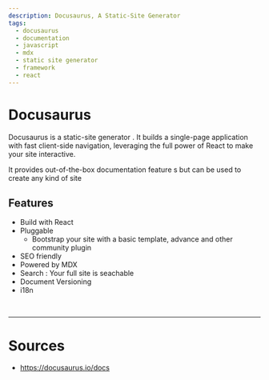 ```yaml
---
description: Docusaurus, A Static-Site Generator
tags:
  - docusaurus
  - documentation
  - javascript
  - mdx
  - static site generator
  - framework
  - react
---
```


# Docusaurus

Docusaurus is a <Color color="var(--secondary-font-color)"> static-site generator </Color>.
It builds a single-page application with fast client-side navigation, <Color color="var(--secondary-font-color)"> leveraging </Color> the full power of <Color color="var(--secondary-font-color)"> React </Color> to make your site interactive.

It provides <Color color="var(--secondary-font-color)"> out-of-the-box documentation feature </Color>s but can be used to create any kind of site

## Features

- Build with React
- Pluggable
  - Bootstrap your site with a basic template, advance and other community plugin
- SEO friendly
- Powered by MDX
- Search : Your full site is seachable
- Document Versioning
- i18n

<br/>

---

# Sources

- https://docusaurus.io/docs